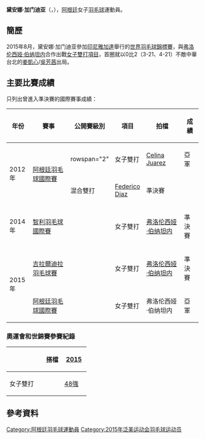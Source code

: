 {{noteTA|G1=Badminton}}
{{Infobox 羽球選手
| playername              = 黛安娜·加门迪亚<br/>{{lang|es|Daiana Garmendia}}
| image                   = 
| size                    = 
| caption                 = 
| birth_name              = 
| date_of_birth           = {{birth_date_and_age|1991|9|9}}
| place_of_birth          = 
| height                  = 
| weight                  = 
| event                   = 女子單打、女子雙打、混合雙打
| country                 = {{ARG}}
| years_active            = 
| handedness              = 
| coach                   = 
| highest_ranking         = 第96位（女雙-[[弗洛伦西娅·伯纳坦内|伯纳坦内]]）
| date_of_highest_ranking = 2015年4月2日<ref name="ranking">{{en}}[http://bwfcontent.tournamentsoftware.com/ranking/player.aspx?id=9109&player=348440 BWF World Ranking - Ranking of Daiana GARMENDIA (87410)]</ref>
| current_ranking         = 第202位（女單）<br/>第100位（女雙-[[弗洛伦西娅·伯纳坦内|伯纳坦内]]）<br/>第168位（混雙-[[Federico_Diaz|Diaz]]）<br/>第1099位（混雙-[[Pablo_Macagno|Macagno]]）
| date_of_current_ranking = 2015年5月28日<ref>{{en}}[http://bwfcontent.tournamentsoftware.com/ranking/category.aspx?id=9109&category=473 BWF World Ranking - BWF世界排名榜 (5/28/2015) - Women's singles] {{Wayback|url=http://bwfcontent.tournamentsoftware.com/ranking/category.aspx?id=9109&category=473 |date=20181001171504 }}</ref><ref>{{en}}[http://bwfcontent.tournamentsoftware.com/ranking/category.aspx?id=9109&category=475 BWF World Ranking - BWF世界排名榜 (5/28/2015) - Women's doubles] {{Wayback|url=http://bwfcontent.tournamentsoftware.com/ranking/category.aspx?id=9109&category=475 |date=20181001163836 }}</ref><ref>{{en}}[http://bwfcontent.tournamentsoftware.com/ranking/category.aspx?id=9109&category=475 BWF World Ranking - BWF世界排名榜 (5/28/2015) - Mixed doubles] {{Wayback|url=http://bwfcontent.tournamentsoftware.com/ranking/category.aspx?id=9109&category=475 |date=20181001163836 }}</ref>
| played                  = 0勝–24負（女單）<br/>3勝–26負（女雙）<br/>2勝–22負（混雙）
| titles                  = 
| bwf_profile             = 666EF012-7B49-4FAC-8A70-E0B107606764
| bwf_id                  = 87410
| updated                 = 2015年6月2日
}}
{{MedalTableTop|width=286px}}
{{MedalSport | 女子[[羽毛球|羽毛球]]}}
{{MedalCountry | {{ARG}}}}
{{MedalBottom}}
'''黛安娜·加门迪亚'''（{{lang-es|'''Daiana Garmendia'''}}，{{bd|1991年|9月9日}}），[[阿根廷|阿根廷]]女子[[羽毛球|羽毛球]]運動員。

==簡歷==
2015年8月，黛安娜·加门迪亚參加[[印尼|印尼]][[雅加達|雅加達]]舉行的[[2015年世界羽毛球錦標賽|世界羽毛球錦標賽]]，與[[弗洛伦西娅·伯纳坦内|弗洛伦西娅·伯纳坦内]]合作出戰[[2015年世界羽毛球錦標賽女子雙打項目|女子雙打項目]]，首圈就以0比2（3-21、4-21）不敵中華台北的[[姜凱心|姜凱心]]/[[吳芳茜|吳芳茜]]出局。

==主要比賽成績==
只列出曾進入準決賽的國際賽事成績：
{| class=wikitable style="text-align:center; font-size:small;" 
!width="50"|年份
!width="180"|賽事
!width="80"|公開賽級別
!width="60"|項目
!width="130"|拍檔
!width="50"|成績
|-
!rowspan="2"|2012年
|rowspan="2"|[[2012年阿根廷羽毛球國際賽|阿根廷羽毛球國際賽]]
|rowspan="2" {{BWFFS}}
|女子雙打
|[[Celina_Juarez|Celina Juarez]]
|bgcolor="Silver"|亞軍
|-
|混合雙打
|[[Federico_Diaz|Federico Diaz]]
|bgcolor="#b8860b"|準決賽
|-
!rowspan="1"|2014年
|[[2014年智利羽毛球國際賽|智利羽毛球國際賽]]
|{{BWFIS}}
|女子雙打
|[[弗洛伦西娅·伯纳坦内|弗洛伦西娅·伯纳坦内]]
|bgcolor="#b8860b"|準決賽
|-
!rowspan="2"|2015年
|[[2015年吉拉爾迪拉羽毛球賽|吉拉爾迪拉羽毛球賽]]
|{{BWFIS}}
|女子雙打
|[[弗洛伦西娅·伯纳坦内|弗洛伦西娅·伯纳坦内]]
|bgcolor="#b8860b"|準決賽
|-
|[[2015年阿根廷羽毛球國際賽|阿根廷羽毛球國際賽]]
|{{BWFIS}}
|女子雙打
|弗洛伦西娅·伯纳坦内
|bgcolor="silver"|亞軍
|}
{{BWF賽事級別索引}}

===奧運會和世錦賽參賽紀錄===
{| class=wikitable style="text-align:center; font-size:small;" 
!
!搭檔
!width="50"|[[2015年世界羽毛球錦標賽|2015]]
|-
!width="80"|女子雙打
|align="left"|{{nowrap|[[弗洛伦西娅·伯纳坦内|弗洛伦西娅·伯纳坦内]]}}
|[[2015年世界羽毛球錦標賽女子雙打項目|48強]]
|}

== 參考資料 ==
{{Reflist}}

{{DEFAULTSORT:Garmendia, Daiana}}
[[Category:阿根廷羽毛球運動員|Category:阿根廷羽毛球運動員]]
[[Category:2015年泛美运动会羽毛球运动员|Category:2015年泛美运动会羽毛球运动员]]